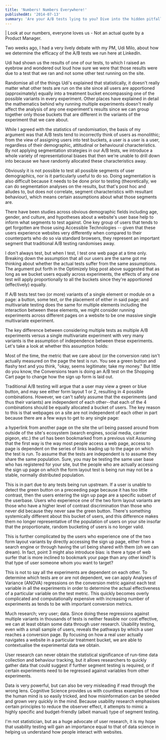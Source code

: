 ```yaml
---
title: 'Numbers! Numbers Everywhere!'
publishedAt: '2014-07-13'
summary: 'Are your A/B tests lying to you? Dive into the hidden pitfalls of treating users as statistical monoliths rather than complex individuals. This provocative exploration challenges conventional wisdom about web experiments and reveals why your conversion metrics might be hiding crucial insights about how real humans navigate your digital experiences.'
---
```


| Look at our numbers, everyone loves us - Not an actual quote by a Product Manager.

Two weeks ago, I had a very lively debate with my PM, Udi Milo, about how we determine the efficacy of the A/B tests we run here at LinkedIn.

Udi had shown us the results of one of our tests, to which I raised an eyebrow and wondered out loud how sure we were that those results were due to a test that we ran and not some other test running on the site.

Randomise all of the things
Udi's explained that statistically, it doesn't really matter what other tests are run on the site since all users are apportioned (approximately) equally into a treatment bucket encompassing one of the possible variants in every experiment. Other places have explained in detail the mathematics behind why running multiple experiments doesn't really affect the analysis of any one experiment's results since we can group together only those buckets that are different in the variants of the experiment that we care about.

While I agreed with the statistics of randomisation, the basis of my argument was that A/B tests tend to incorrectly think of users as monolithic; from the view of assigning users into test buckets, a user is a user is a user, regardless of their demographic, attitudinal or behavioural characteristics. By not applying segmentation strategies in our A/B tests, we introduce a whole variety of representational biases that then we're unable to drill down into because we have randomly allocated these characteristics away.

Obviously it is not possible to test all possible segments of user demographics, nor is it particularly useful to do so. Doing segmentation is also difficult because it needs to be done prior to testing (theoretically, we can do segmentation analyses on the results, but that's post hoc and alludes to, but does not correlate, segment characteristics with resultant behaviour), which means certain assumptions about what those segments are.

There have been studies across obvious demographic fields including age, gender, and culture, and hypotheses about a website's user base help to inform what segments to test against. One key group of users that tends to get forgotten are those using Accessible Technologies -- given that these users experience websites very differently when compared to their counterparts who do so via standard browsers, they represent an important segment that traditional A/B testing randomises away.

I don't always test, but when I test, I test one web page at a time only.
Breaking down the assumption that all our users are the same got me thinking about whether the actual tests suffer from the same assumptions. The argument put forth in the Optimizely blog post above suggested that as long as we bucket users equally across experiments, the effects of any one test will apply proportionally to all the buckets since they're apportioned (effectively) equally.

If A/B tests test two (or more) variants of a single element or module on a page: a button, some text, or the placement of either in said page; and multivariate testing does the same for multiple elements including the interaction between these elements, we might consider running experiments across different pages on a website to be one massive single multivariate experiment.

The key difference between considering multiple tests as multiple A/B experiments versus a single multivariate experiment with very many variants is the assumption of independence between these experiments. Let's take a look at whether this assumption holds:

Most of the time, the metric that we care about (or the conversion rate) isn't actually measured on the page the test is run. You see a green button and flashy text and you think, "okay, seems legitimate; take my money." But little do you know, the Conversions team is doing an A/B test on the Shopping Cart page to change how the sign up form is laid out.

Traditional A/B testing will argue that a user may view a green or blue button, and may see either form layout 1 or 2, resulting in 4 possible combinations. However, we can't safely assume that the experiments (and thus their variants) are independent of each other--that each of the 4 combinations should be equally allocated a bucket of users. The key reason to this is that webpages on a site are not independent of each other in part because there are a few ways to get to any single page:

a hyperlink from another page on the site
the url being passed around from outside of the site's ecosystem (search engines, social media, carrier pigeon, etc.)
the url has been bookmarked from a previous visit
Assuming that the first way is the way most people access a web page, access to page is dependent on the series of links leading up to the page on which the test is run. To assume that the tests are independent is to assume they share the same population. Sure, you may be testing the same user base who has registered for your site, but the people who are actually accessing the sign up page on which the form layout test is being run may not be a stable, normally distributed population.

This is in part due to any tests being run upstream. If a user is unable to detect the green button on a preceeding page because it has too little contrast, then the users entering the sign up page are a specific subset of the userbase. Users who experience one of the two form layout variants are those who have a higher level of contrast discrimination than those who never did because they never saw the green button. There's something systemically different about this bucket of users, and this difference makes them no longer representative of the population of users on your site insofar that the proportionate, random bucketing of users is no longer valid.

This is further complicated by the users who experience one of the two form layout variants by directly accessing the sign up page, either from a search engine or through having the url being shared with them (oh we can dream). In fact, point 3 might also introduce bias: is there a type of web surfer that is more inclined to bookmark your page than any other kind? Is that type of user someone whom you want to target?

This is not to say all the experiments are dependent on each other. To determine which tests are or are not dependent, we can apply Analyses of Variance (ANOVA) regressions on the conversion metric against each test variable in all the experiments in order to determine the actual effectiveness of a particular variable on the test metric. This quickly becomes overly complicated and computationally expensive with increasing number of experiments as tends to be with important conversion metrics.

Much research; very user; data.
Since doing these regressions against multiple variants in thousands of tests is neither feasible nor cost effective, we can at least obtain some data through user research. Usability testing, even with a small sample of users, reveals the pathways by which a user reaches a conversion page. By focusing on how a real user actually navigates a website in a particular treatment bucket, we are able to contextualise the experimental data we obtain.

User research can never obtain the statistical significance of run-time data collection and behaviour tracking, but it allows researchers to quickly gather data that could suggest if further segment testing is required, or if certain experiments need to be regressed against variables from other experiments.

Data is very powerful, but can also be very misleading if read through the wrong lens. Cognitive Science provides us with countless examples of how the human mind is so easily tricked, and how misinformation can be seeded and grown very quickly in the mind. Because usability research emphasises certain principles to reduce the observer effect, it attempts to mimic a highly specific and budget-friendly (albeit manual) type of segment testing.

I'm not statistician, but as a huge advocate of user research, it is my hope that usability testing will gain an importance equal to that of data science in helping us understand how people interact with websites.